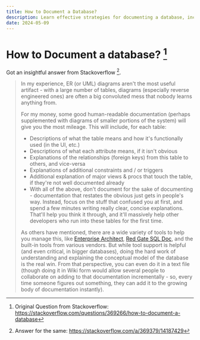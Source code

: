 ```yaml
---
title: How to Document a Database?
description: Learn effective strategies for documenting a database, including table descriptions, attribute explanations, and relationship details. Improve your database documentation with practical tips and tools.
date: 2024-05-09
---
```


# How to Document a database? [^1]

Got an insightful answer from Stackoverflow [^2].

> In my experience, ER (or UML) diagrams aren't the most useful artifact - with a large number of tables, diagrams (especially reverse engineered ones) are often a big convoluted mess that nobody learns anything from.
>
> For my money, some good human-readable documentation (perhaps supplemented with diagrams of smaller portions of the system) will give you the most mileage. This will include, for each table:
>
> - Descriptions of what the table means and how it's functionally used (in the UI, etc.)
> - Descriptions of what each attribute means, if it isn't obvious
> - Explanations of the relationships (foreign keys) from this table to others, and vice-versa
> - Explanations of additional constraints and / or triggers
> - Additional explanation of major views & procs that touch the table, if they're not well documented already
> - With all of the above, don't document for the sake of documenting - documentation that restates the obvious just gets in people's way. Instead, focus on the stuff that confused you at first, and spend a few minutes writing really clear, concise explanations. That'll help you think it through, and it'll massively help other developers who run into these tables for the first time.
>
> As others have mentioned, there are a wide variety of tools to help you manage this, like [Enterprise Architect](http://www.sparxsystems.com.au/), [Red Gate SQL Doc](http://www.red-gate.com/products/SQL_Doc/index.htm), and the built-in tools from various vendors. But while tool support is helpful (and even critical, in bigger databases), doing the hard work of understanding and explaining the conceptual model of the database is the real win. From that perspective, you can even do it in a text file (though doing it in Wiki form would allow several people to collaborate on adding to that documentation incrementally - so, every time someone figures out something, they can add it to the growing body of documentation instantly).

[^1]: Original Question from Stackoverflow: https://stackoverflow.com/questions/369266/how-to-document-a-database
[^2]: Answer for the same: https://stackoverflow.com/a/369379/14187429